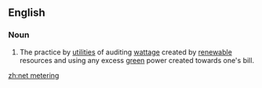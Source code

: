 ==English==
{{wikipedia}}

===Noun===
{{en-noun|-}}

# The practice by [[utilities]] of auditing [[watt]]age created by [[renewable]] resources and using any excess [[green]] power created towards one's bill.

[[zh:net metering]]